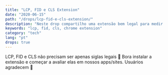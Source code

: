 ```yaml
---
title: "LCP, FID e CLS Extension"
date: "2020-06-15"
path: "/drops/lcp-fid-e-cls-extension/"
description: "Neste drop compartilho uma extensão bem legal para medir LCP, FID e CLS."
keywords: "lcp, fid, cls, chrome extension"
category: "tech"
lang: "pt"
drops: true
---
```



<Drop>

LCP, FID e CLS não precisam ser apenas siglas legais 🤣 Bora instalar a extensão e começar a avaliar elas em nossos apps/sites. Usuários agradecem 🌸

<Tweet src="https://twitter.com/addyosmani/status/1272438696936116224?ref_src=twsrc%5Etfw" />

</Drop>
